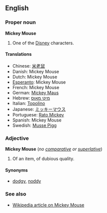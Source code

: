 ==English==
===Proper noun===
'''Mickey Mouse'''

#One of the [[w:Disney|Disney]] characters.

====Translations====
*Chinese: [[米老鼠]]
*Danish: Mickey Mouse
*Dutch: Mickey Mouse
*[[Esperanto]]: Mickey Mouse
*French: Mickey Mouse
*German: [[Mickey Maus]]
*Hebrew: [[מיקי מאוס]]
*Italian: [[Topolino]]
*Japanese: [[ミッキーマウス]]
*Portuguese: [[Rato Mickey]]
*Spanish: Mickey Mouse
*Swedish: [[Musse Pigg]]

===Adjective===
'''Mickey Mouse''' (''no [[comparative]] or [[superlative]]'')

#Of an item, of dubious quality.

====Synonyms====
*[[dodgy]], [[noddy]]

===See also===
*[[w:Mickey Mouse|Wikipedia article on Mickey Mouse]]